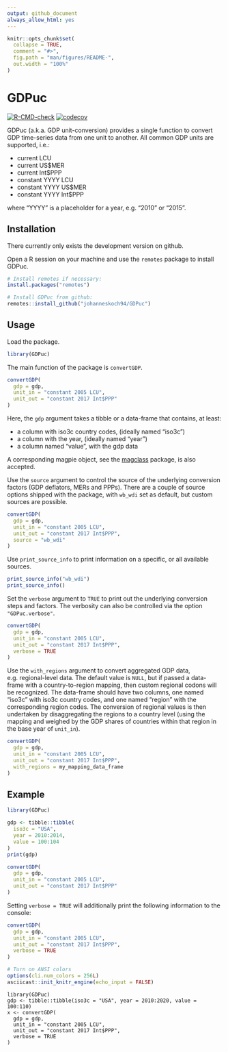 ```yaml
---
output: github_document
always_allow_html: yes
---
```


<!-- README.md is generated from README.Rmd. Please edit that file -->

```r
knitr::opts_chunk$set(
  collapse = TRUE,
  comment = "#>",
  fig.path = "man/figures/README-",
  out.width = "100%"
)
```

# GDPuc

<!-- badges: start -->

[![R-CMD-check](https://github.com/johanneskoch94/GDPuc/actions/workflows/R-CMD-check.yaml/badge.svg)](https://github.com/johanneskoch94/GDPuc/actions/workflows/R-CMD-check.yaml)
[![codecov](https://codecov.io/gh/johanneskoch94/GDPuc/branch/main/graph/badge.svg?token=3GHXFQXARX)](https://codecov.io/gh/johanneskoch94/GDPuc)
<!-- badges: end -->

GDPuc (a.k.a. GDP unit-conversion) provides a single function to convert GDP time-series data from one unit to another. All common GDP units are supported, i.e.:

-   current LCU
-   current US$MER
-   current Int$PPP
-   constant YYYY LCU
-   constant YYYY US$MER
-   constant YYYY Int$PPP  

where "YYYY" is a placeholder for a year, e.g. "2010" or "2015".

## Installation

There currently only exists the development version on github. 

Open a R session on your machine and use the `remotes` package to install GDPuc.

```r
# Install remotes if necessary:
install.packages("remotes")

# Install GDPuc from github:
remotes::install_github("johanneskoch94/GDPuc")
```

## Usage

Load the package.

```r
library(GDPuc)
```

The main function of the package is `convertGDP`. 

```r
convertGDP(
  gdp = gdp, 
  unit_in = "constant 2005 LCU", 
  unit_out = "constant 2017 Int$PPP"
)
```

Here, the `gdp` argument takes a tibble or a data-frame that contains, at least:

-   a column with iso3c country codes, (ideally named "iso3c")
-   a column with the year, (ideally named "year")
-   a column named "value", with the gdp data 

A corresponding magpie object, see the [magclass](https://github.com/pik-piam/magclass) package, is also accepted.  


Use the `source` argument to control the source of the underlying conversion factors (GDP deflators, MERs and PPPs). 
There are a couple of source options shipped with the package, with `wb_wdi` set as default, but custom sources are possible. 

```r
convertGDP(
  gdp = gdp, 
  unit_in = "constant 2005 LCU", 
  unit_out = "constant 2017 Int$PPP",
  source = "wb_wdi"
)
```

Use `print_source_info` to print information on a specific, or all available sources.

```r
print_source_info("wb_wdi")
print_source_info()
```


Set the `verbose` argument to `TRUE` to print out the underlying conversion steps and factors. 
The verbosity can also be controlled via the option `"GDPuc.verbose"`. 

```r
convertGDP(
  gdp = gdp, 
  unit_in = "constant 2005 LCU", 
  unit_out = "constant 2017 Int$PPP",
  verbose = TRUE
)
```

Use the `with_regions` argument to convert aggregated GDP data, e.g. regional-level data. 
The default value is `NULL`, but if passed a data-frame with a country-to-region mapping, then custom regional codons will be recognized. 
The data-frame should have two columns, one named "iso3c" with iso3c country codes, and one named "region" with the corresponding region codes. 
The conversion of regional values is then undertaken by disaggregating the regions to a country level (using the mapping and weighed by the GDP shares of countries within that region in the base year of `unit_in`).


```r
convertGDP(
  gdp = gdp, 
  unit_in = "constant 2005 LCU", 
  unit_out = "constant 2017 Int$PPP",
  with_regions = my_mapping_data_frame
)
```


## Example

```r
library(GDPuc)

gdp <- tibble::tibble(
  iso3c = "USA", 
  year = 2010:2014, 
  value = 100:104
)
print(gdp)

convertGDP(
  gdp = gdp, 
  unit_in = "constant 2005 LCU", 
  unit_out = "constant 2017 Int$PPP"
)
```

Setting `verbose = TRUE` will additionally print the following information to the console:

```r
convertGDP(
  gdp = gdp, 
  unit_in = "constant 2005 LCU", 
  unit_out = "constant 2017 Int$PPP",
  verbose = TRUE
)
```

```r
# Turn on ANSI colors
options(cli.num_colors = 256L)
asciicast::init_knitr_engine(echo_input = FALSE)
```

```asciicast
library(GDPuc)
gdp <- tibble::tibble(iso3c = "USA", year = 2010:2020, value = 100:110)
x <- convertGDP(
  gdp = gdp, 
  unit_in = "constant 2005 LCU", 
  unit_out = "constant 2017 Int$PPP",
  verbose = TRUE
)
```
